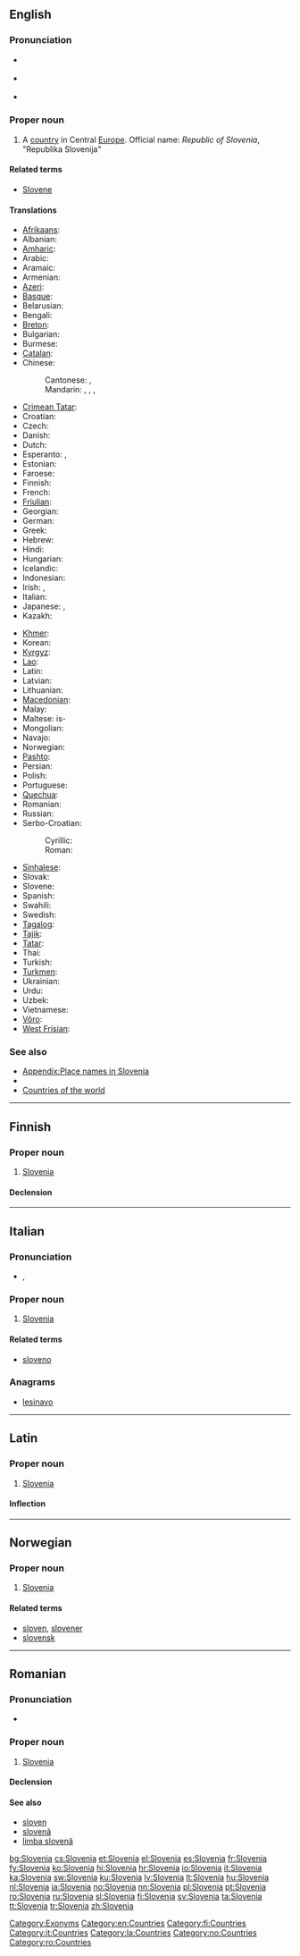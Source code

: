 {{also|slovenia}}
==English==
{{wikipedia}}

===Pronunciation===
* {{a|UK}} {{IPA|/sləʊˈviː.ni.ə/|/sləʊˈviːn.jə/}}
* {{a|US}} {{IPA|/sloʊˈvi.ni.ə/|/sloʊˈvin.jə/}}
* {{audio|en-us-Slovenia.ogg|Audio (US)}}

===Proper noun===
{{en-proper noun}}

# A [[country]] in Central [[Europe]]. Official name: ''Republic of Slovenia'', "Republika Slovenija"

====Related terms====
* [[Slovene]]

====Translations====
{{trans-top|country in Europe}}
* [[Afrikaans]]: {{t|af|Slowenië|xs=Afrikaans}}
* Albanian: {{t|sq|Slloveni|xs=Albanian}}
* [[Amharic]]: {{t|am|ስሎቬኒያ|sc=Ethi}}
* Arabic: {{t|ar|سلوفينيا|f|tr=slufiiniya}}
* Aramaic: {{tø|arc|ܣܠܘܒܢܝܐ|sc=Hebr}}
* Armenian: {{t-|hy|Սլովենիա|tr=Slovenia}}
* [[Azeri]]: {{t|az|Sloveniya}}
* [[Basque]]: {{t+|eu|Eslovenia|xs=Basque}}
* Belarusian: {{t|be|Славенія|f|tr=Slavénija|xs=Belarusian}}
* Bengali: {{t|bn|স্লোভেনিয়া|tr=slobheniya|sc=Beng}}
* [[Breton]]: {{t-|br|Slovenia|xs=Breton}}
* Bulgarian: {{t+|bg|Словения|f|tr=Slovénija}}
* Burmese: {{t|my|ဆလုိဗေးနီးယား|tr=sʰálobènìyà|sc=Mymr}}
* [[Catalan]]: {{t+|ca|Eslovènia}}
* Chinese:
*: Cantonese: {{tø|yue|斯洛維尼亞|sc=Hani|xs=Cantonese}}, {{tø|yue|斯洛维尼亚|sc=Hant}}
*: Mandarin: {{t-|cmn|斯洛文尼亞|sc=Hani}}, {{t-|cmn|斯洛文尼亚|tr=Sīluòwénníyǎ|sc=Hani}}, {{qualifier|Taiwan}} {{t|cmn|斯洛維尼亞|sc=Hani}}, {{t|cmn|斯洛维尼亚|tr=Sīluòwéiníyǎ|sc=Hani}}
* [[Crimean Tatar]]: {{tø|crh|Sloveniya}}
* Croatian: {{t+|hr|Slovenija|f}}
* Czech: {{t+|cs|Slovinsko|n}}
* Danish: {{t+|da|Slovenien}}
* Dutch: {{t+|nl|Slovenië|n}}
* Esperanto: {{t-|eo|Slovenio|xs=Esperanto}}, {{t-|eo|Slovenujo|xs=Esperanto}}
* Estonian: {{t+|et|Sloveenia}}
* Faroese: {{t|fo|Slovenia|n}}
* Finnish: {{t+|fi|Slovenia}}
* French: {{t+|fr|Slovénie|f}}
* [[Friulian]]: {{tø|fur|Slovenie|xs=Friulian}}
* Georgian: {{t|ka|სლოვენია|tr=slovenia|sc=Geor|xs=Georgian}}
* German: {{t+|de|Slowenien|n}}
* Greek: {{t+|el|Σλοβενία|f|tr=Slovenía}}
* Hebrew: {{t+|he|סלובניה|f|tr=sloveniya|sc=Hebr}}
* Hindi: {{t|hi|स्लोवेनिया|tr=slōvēniyā|xs=Hindi}}
* Hungarian: {{t+|hu|Szlovénia}}
* Icelandic: {{t+|is|Slóvenía|f}}
* Indonesian: {{t|id|Slovenia}}
* Irish: {{t|ga|Slóivéin|alt=An tSlóivéin|f|xs=Irish}}, {{t|ga|Poblacht na Slóivéine|f}}
* Italian: {{t+|it|Slovenia|f}}
* Japanese: {{t+|ja|スロヴェニア|tr=Surovenia}}, {{t+|ja|スロベニア|tr=Surobenia}}
* Kazakh: {{t|kk|Словения|tr=Sloveniya|sc=Cyrl}}
{{trans-mid}}
* [[Khmer]]: {{t|km|ស្លូវេនី|tr=slo ve ni|sc=Khmr}}
* Korean: {{t+|ko|슬로베니아|tr=Seullobenia|sc=Hang}}
* [[Kyrgyz]]: {{t|ky|Словения|tr=Sloveniya|sc=Cyrl}}
* [[Lao]]: {{t|lo|ສະໂລເວນີ|sc=Laoo}}
* Latin: {{t-|la|Slovenia}}
* Latvian: {{t|lv|Slovēnija|f|xs=Latvian}}
* Lithuanian: {{t+|lt|Slovėnija|xs=Lithuanian}}
* [[Macedonian]]: {{t+|mk|Словенија|f|tr=Slovenija}}
* Malay: {{t|ms|Slovenia}}
* Maltese: is-{{t|mt|Slovenja|xs=Maltese}}
* Mongolian: {{t|mn|Словени|tr=Slovéni|sc=Cyrl|xs=Mongolian}}
* Navajo: {{tø|nv|Słobíín bikéyah}}
* Norwegian: {{t+|no|Slovenia}}
* [[Pashto]]: {{t|ps|سلووانیا|tr=Slovāniyā|sc=ps-Arab}}
* Persian: {{t|fa|اسلوونی|tr=Esloveni|sc=fa-Arab}}
* Polish: {{t+|pl|Słowenia|f}}
* Portuguese: {{t+|pt|Eslovénia|f}}
* [[Quechua]]: {{t-|qu|Isluwinya|xs=Quechua}}
* Romanian: {{t+|ro|Slovenia|f}}
* Russian: {{t-|ru|Словения|f|tr=Slovénija}}
* Serbo-Croatian:
*: Cyrillic: {{t|sh|Словенија|f|alt=Сло̀ве̄нија|sc=Cyrl|xs=Serbo-Croatian}}
*: Roman: {{t|sh|Slovenija|f|alt=Slòvēnija|xs=Serbo-Croatian}}
* [[Sinhalese]]: {{t|si|ස්‍ලොවෙනියාව|tr=sloveniyāva|sc=Sinh}}
* Slovak: {{t-|sk|Slovinsko}}
* Slovene: {{t+|sl|Slovenija|f}}
* Spanish: {{t+|es|Eslovenia|f}}
* Swahili: {{t|sw|Slovenia}}
* Swedish: {{t+|sv|Slovenien|c}}
* [[Tagalog]]: {{t|tl|Islobenya}}
* [[Tajik]]: {{t|tg|Словения|tr=Sloveniya|sc=Cyrl}}
* [[Tatar]]: {{t|tt|Словения|tr=Sloveniä|sc=Cyrl}}
* Thai: {{t|th|สโลวีเนีย|tr=sà-lŏh-wee-nia}}
* Turkish: {{t+|tr|Slovenya}}
* [[Turkmen]]: {{t|tk|Sloweniýa}}
* Ukrainian: {{t|uk|Словенія|f|tr=Slovénija|xs=Ukrainian}}
* Urdu: {{t|ur|سلووینیا|tr=sloveniyā|sc=ur-Arab}}
* Uzbek: {{t|uz|Sloveniya}}
* Vietnamese: {{t-|vi|Slovenia|xs=Vietnamese}}
* [[Võro]]: {{tø|vro|Sloveeniä|xs=Võro}}
* [[West Frisian]]: {{t|fy|Sloveenje}}
{{trans-bottom}}

===See also===
* [[Appendix:Place names in Slovenia]]
* {{list|en|countries of Europe}}
* [[Appendix:Countries of the world|Countries of the world]]

[[Category:Exonyms]]
[[Category:en:Countries]]

----

==Finnish==
{{wikipedia|lang=fi}}

===Proper noun===
{{infl|fi|proper noun}}

# [[#English|Slovenia]]

====Declension====
{{fi-decl-kulkija|Sloveni|nopl=1}}

[[Category:fi:Countries]]

----

==Italian==
{{wikipedia|lang=it}}

===Pronunciation===
* {{IPA|/zloˈvɛnja/|lang=it}}, {{SAMPA|/zlo"vEnja/|lang=it}}

===Proper noun===
{{it-proper noun|g=f}}

# [[#English|Slovenia]]

====Related terms====
* [[sloveno]]

===Anagrams===
* [[lesinavo#Italian|lesinavo]]

[[Category:it:Countries]]

----

==Latin==

===Proper noun===
{{la-proper noun|Slovenia|Sloveniae|Sloveniae|f|first}}

# [[#English|Slovenia]]

====Inflection====
{{la-decl-1st-loc|Sloveni}}

[[Category:la:Countries]]

----

==Norwegian==

===Proper noun===
{{infl|no|proper noun}}

# [[#English|Slovenia]]

====Related terms====
* [[sloven]], [[slovener]]
* [[slovensk]]

[[Category:no:Countries]]

----

==Romanian==

===Pronunciation===
* {{IPA|[sloˈve.ni.a]|lang=ro}}

===Proper noun===
{{infl|ro|proper noun|gender=f}}

# [[#English|Slovenia]]

====Declension====
{{ro-country|gend=f|Sloveniei}}

====See also====
* [[sloven]]
* [[slovenă]]
* [[limba slovenă]]

[[Category:ro:Countries]]

[[bg:Slovenia]]
[[cs:Slovenia]]
[[et:Slovenia]]
[[el:Slovenia]]
[[es:Slovenia]]
[[fr:Slovenia]]
[[fy:Slovenia]]
[[ko:Slovenia]]
[[hi:Slovenia]]
[[hr:Slovenia]]
[[io:Slovenia]]
[[it:Slovenia]]
[[ka:Slovenia]]
[[sw:Slovenia]]
[[ku:Slovenia]]
[[lv:Slovenia]]
[[lt:Slovenia]]
[[hu:Slovenia]]
[[nl:Slovenia]]
[[ja:Slovenia]]
[[no:Slovenia]]
[[nn:Slovenia]]
[[pl:Slovenia]]
[[pt:Slovenia]]
[[ro:Slovenia]]
[[ru:Slovenia]]
[[sl:Slovenia]]
[[fi:Slovenia]]
[[sv:Slovenia]]
[[ta:Slovenia]]
[[tt:Slovenia]]
[[tr:Slovenia]]
[[zh:Slovenia]]